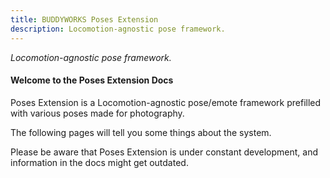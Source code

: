 ```yaml
---
title: BUDDYWORKS Poses Extension
description: Locomotion-agnostic pose framework.
---
```


*Locomotion-agnostic pose framework.*

#### Welcome to the Poses Extension Docs
Poses Extension is a Locomotion-agnostic pose/emote framework prefilled with various poses made for photography.  

The following pages will tell you some things about the system.

<Aside>Please be aware that Poses Extension is under constant development, and information in the docs might get outdated.</Aside>